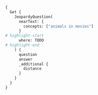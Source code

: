 
<Tabs groupId="languages">
  <TabItem value="graphql" label="GraphQL">

```graphql
{
  Get {
    JeopardyQuestion(
      nearText: {
        concepts: ["animals in movies"]
      }
# highlight-start
      where: TODO
# highlight-end
    ) {
      question
      answer
      _additional {
        distance
      }
    }
  }
}
```

  </TabItem>

  <TabItem value="py" label="Python">


<FilteredTextBlock
  text={PythonCode}
  startMarker="# where"
  language="python"
/>

  </TabItem>

  <TabItem value="ts" label="TypeScript">


<FilteredTextBlock
  text={TypeScriptCode}
  startMarker="// where"
  language="typescript"
/>

  </TabItem>

</Tabs>
